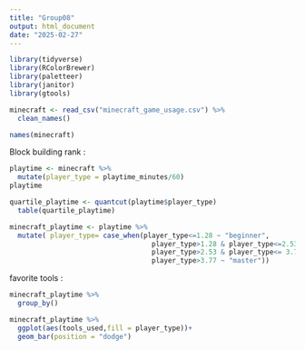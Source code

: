```yaml
---
title: "Group08"
output: html_document
date: "2025-02-27"
---
```

```r
library(tidyverse)
library(RColorBrewer)
library(paletteer)
library(janitor)
library(gtools)
```

```r
minecraft <- read_csv("minecraft_game_usage.csv") %>% 
  clean_names()
```
```r
names(minecraft)
```
Block building rank : 

```r
playtime <- minecraft %>% 
  mutate(player_type = playtime_minutes/60)
playtime

```
```r
quartile_playtime <- quantcut(playtime$player_type) 
  table(quartile_playtime)
```


```r
minecraft_playtime <- playtime %>% 
  mutate( player_type= case_when(player_type<=1.28 ~ "beginner",
                                   player_type>1.28 & player_type<=2.53 ~ "intermediate",
                                   player_type>2.53 & player_type<= 3.77 ~ "skilled",
                                   player_type>3.77 ~ "master"))
```

favorite tools : 
```r
minecraft_playtime %>% 
  group_by()
```
```r
minecraft_playtime %>% 
  ggplot(aes(tools_used,fill = player_type))+
  geom_bar(position = "dodge")
```

